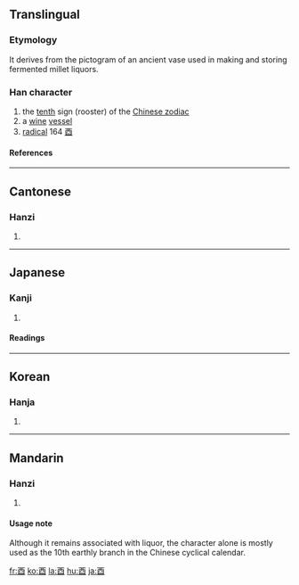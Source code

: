 {{see|西}}
<!--{{see|丣}}-->
==Translingual==
===Etymology===
It derives from the pictogram of an ancient vase used in making and storing fermented millet liquors.
===Han character===
{{Han char|rn=164|rad=酉|as=00|sn=7|four=1060<sub>0</sub>|canj=一金田一 (MCWM)}}
# the [[tenth]] sign (rooster) of the [[Wikipedia:Chinese zodiac|Chinese zodiac]]
# a [[wine]] [[vessel]]
# [[radical]] 164 [[Wiktionary:Chinese radical index 酉|酉]]
====References====
{{Han ref|kx=1280.020|dkj=39763|dj=1778.360|hdz=63572.010|uh=9149|ud=37193|bh=A8BB|bd=43195}}
----
==Cantonese==
===Hanzi===
{{yue-hanzi|jyut=|y=[[yau5]]}}
# {{defn|Cantonese}}
----
==Japanese==
===Kanji===
{{ja-kanji|rs=酉00}}
# {{defn|Japanese}}
====Readings====
{{ja-readings|on=[[ゆう]] (yū)|kun=[[とり]] (tori), [[みのる]] (minoru)}}
----
==Korean==
===Hanja===
{{ko-hanja|hangeul=유|eumhun=|rv=yu|mr=yu|y=yu}}
# {{defn|Korean}}
----
==Mandarin==
===Hanzi===
{{cmn-hanzi|pin=[[yǒu]] ([[you3]]), [[dīng]] ([[ding1]])|wg=[[yu3|yu<sup>3</sup>]], [[ting1|ting<sup>1</sup>]]}}
# {{defn|Mandarin}}

====Usage note====
Although it remains associated with liquor, the character alone is mostly used as the 10th earthly branch in the Chinese cyclical calendar.

[[fr:酉]]
[[ko:酉]]
[[la:酉]]
[[hu:酉]]
[[ja:酉]]
